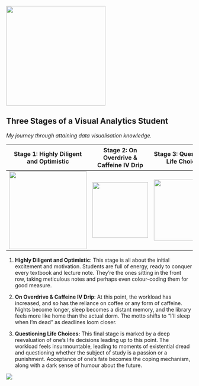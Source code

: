 ![](images/About_Firghaz.png){fig-align="center" width="268"}

## Three Stages of a Visual Analytics Student

*My journey through attaining data visualisation knowledge.*

|      Stage 1: Highly Diligent and Optimistic      |               Stage 2: On Overdrive & Caffeine IV Drip               |                      Stage 3: Questioning Life Choices                      |
|:-------------------------------------------------:|:--------------------------------------------------------------------:|:---------------------------------------------------------------------------:|
| ![](images/clipboard-1594698523.gif){width="209"} | ![](images/clipboard-1364099232.gif){fig-align="center" width="150"} | ![](https://media.tenor.com/pxb2AvFHHjEAAAAi/qoobee-tired.gif){width="164"} |

1.  **Highly Diligent and Optimistic**: This stage is all about the initial excitement and motivation. Students are full of energy, ready to conquer every textbook and lecture note. They're the ones sitting in the front row, taking meticulous notes and perhaps even colour-coding them for good measure.

2.  **On Overdrive & Caffeine IV Drip**: At this point, the workload has increased, and so has the reliance on coffee or any form of caffeine. Nights become longer, sleep becomes a distant memory, and the library feels more like home than the actual dorm. The motto shifts to "I'll sleep when I'm dead" as deadlines loom closer.

3.  **Questioning Life Choices:** This final stage is marked by a deep reevaluation of one's life decisions leading up to this point. The workload feels insurmountable, leading to moments of existential dread and questioning whether the subject of study is a passion or a punishment. Acceptance of one's fate becomes the coping mechanism, along with a dark sense of humour about the future.

![](images/image4.png)
